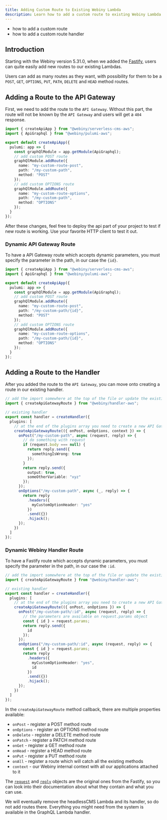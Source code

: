 ```yaml
---
title: Adding Custom Route to Existing Webiny Lambda
description: Learn how to add a custom route to existing Webiny Lambda
---
```



<Alert type="success" title="What you'll learn">

- how to add a custom route
- how to add a custom route handler

</Alert>

## Introduction

Starting with the Webiny version 5.31.0, when we added the [Fastify](https://www.fastify.io/), users can quite easily add new routes to our existing Lambdas.

Users can add as many routes as they want, with possibility for them to be a `POST`, `GET`, `OPTIONS`, `PUT`, `PATH`, `DELETE` and `HEAD` method routes.

## Adding a Route to the API Gateway

First, we need to add the route to the `API Gateway`.
Without this part, the route will not be known by the `API Gateway` and users will get a `404` response.

```typescript apps/api/webiny.application.ts
import { createApiApp } from "@webiny/serverless-cms-aws";
import { ApiGraphql } from "@webiny/pulumi-aws";

export default createApiApp({
  pulumi: app => {
    const graphQlModule = app.getModule(ApiGraphql);
    // add custom POST route
    graphQlModule.addRoute({
      name: "my-custom-route-post",
      path: "/my-custom-path",
      method: "POST"
    });
    // add custom OPTIONS route
    graphQlModule.addRoute({
      name: "my-custom-route-options",
      path: "/my-custom-path",
      method: "OPTIONS"
    });
  }
});
```

After these changes, feel free to deploy the api part of your project to test if new route is working. Use your favorite HTTP client to test it out.

### Dynamic API Gateway Route

To have a API Gateway route which accepts dynamic parameters, you must specify the parameter in the path, in our case the `{id}`.

```typescript apps/api/webiny.application.ts
import { createApiApp } from "@webiny/serverless-cms-aws";
import { ApiGraphql } from "@webiny/pulumi-aws";

export default createApiApp({
  pulumi: app => {
    const graphQlModule = app.getModule(ApiGraphql);
    // add custom POST route
    graphQlModule.addRoute({
      name: "my-custom-route-post",
      path: "/my-custom-path/{id}",
      method: "POST"
    });
    // add custom OPTIONS route
    graphQlModule.addRoute({
      name: "my-custom-route-options",
      path: "/my-custom-path/{id}",
      method: "OPTIONS"
    });
  }
});
```

## Adding a Route to the Handler

After you added the route to the `API Gateway`, you can move onto creating a route in our existing handler.

```typescript apps/api/graphql/src/index.ts
// add the import somewhere at the top of the file or update the existing import from @webiny/handler-aws
import { createApiGatewayRoute } from "@webiny/handler-aws";

// existing handler
export const handler = createHandler({
  plugins: [
    // at the end of the plugins array you need to create a new API Gateway route
    createApiGatewayRoute(({ onPost, onOptions, context }) => {
      onPost("/my-custom-path", async (request, reply) => {
        // do something with request
        if (request.body === null) {
          return reply.send({
            somethingIsWrong: true
          });
        }
        return reply.send({
          output: true,
          someOtherVariable: "xyz"
        });
      });
      onOptions("/my-custom-path", async (_, reply) => {
        return reply
          .headers({
            myCustomOptionHeader: "yes"
          })
          .send({})
          .hijack();
      });
    })
  ]
});
```

### Dynamic Webiny Handler Route

To have a Fastify route which accepts dynamic parameters, you must specify the parameter in the path, in our case the `:id`.

```typescript apps/api/graphql/src/index.ts
// add the import somewhere at the top of the file or update the existing import from @webiny/handler-aws
import { createApiGatewayRoute } from "@webiny/handler-aws";

// existing handler
export const handler = createHandler({
  plugins: [
    // at the end of the plugins array you need to create a new API Gateway route
    createApiGatewayRoute(({ onPost, onOptions }) => {
      onPost("/my-custom-path/:id", async (request, reply) => {
        // the parameters are available on request.params object
        const { id } = request.params;
        return reply.send({
          id
        });
      });
      onOptions("/my-custom-path/:id", async (request, reply) => {
        const { id } = request.params;
        return reply
          .headers({
            myCustomOptionHeader: "yes",
            id
          })
          .send({})
          .hijack();
      });
    })
  ]
});
```

In the `createApiGatewayRoute` method callback, there are multiple properties available:

- `onPost` - register a POST method route
- `onOptions` - register an OPTIONS method route
- `onDelete` - register a DELETE method route
- `onPatch` - register a PATCH method route
- `onGet` - register a GET method route
- `onHead` - register a HEAD method route
- `onPut` - register a PUT method route
- `onAll` - register a route which will catch all the existing methods
- `context` - our Webiny internal context with all our applications attached to it

The [`request`](https://www.fastify.io/docs/latest/Reference/Request/) and [`reply`](https://www.fastify.io/docs/latest/Reference/Reply/) objects are the original ones from the Fastify, so you can look into their documentation about what they contain and what you can use.

<Alert type="info" title="Why only the graphql handler example?">

We will eventually remove the headlessCMS Lambda and its handler, so do not add routes there. Everything you might need from the system is available in the GraphQL Lambda handler.

</Alert>
